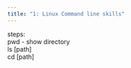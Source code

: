 ```yaml
---
title: "1: Linux Command line skills"
---
```


steps:  
pwd - show directory  
ls [path]  
cd [path]  
